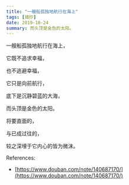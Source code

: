 ```yaml
---
title: "一艘船孤独地航行在海上"
tags: [摘抄]
date: 2019-10-24
summary: 而头顶是金色的太阳。
---
```


一艘船孤独地航行在海上，

它既不追求幸福，

也不逃避幸福，

它只是向前航行，

底下是沉静碧蓝的大海，

而头顶是金色的太阳。

将要直面的，

与已成过往的，

较之深埋于它内心的皆为微沫。

References:

- [https://www.douban.com/note/140687170/](https://www.douban.com/note/140687170/)